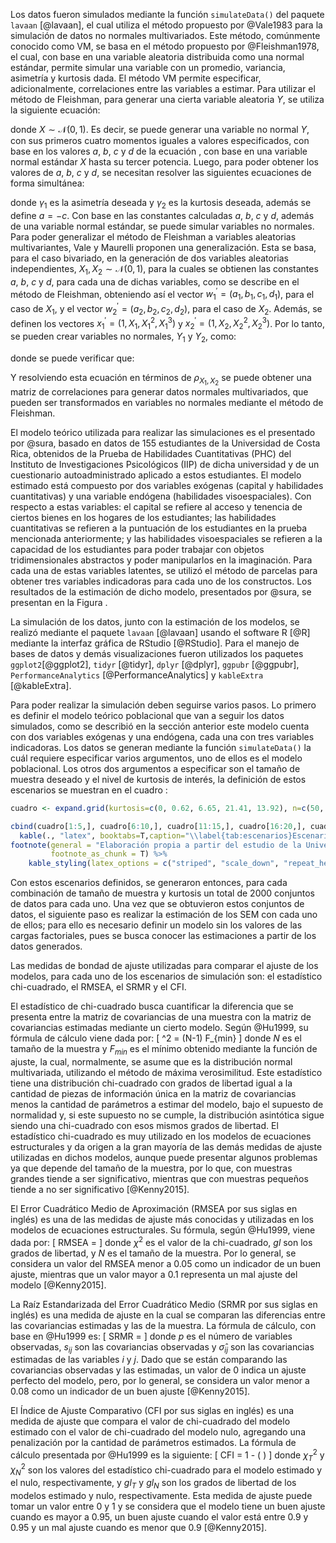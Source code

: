 \subsection{Generación de datos con kurtosis}

Los datos fueron simulados mediante la función `simulateData()` del paquete `lavaan` [@lavaan], el cual utiliza el método propuesto por @Vale1983 para la simulación de datos no normales multivariados. Este método, comúnmente conocido como VM, se basa en el método propuesto por @Fleishman1978, el cual, con base en una variable aleatoria distribuida como una normal estándar, permite simular una variable con un promedio, variancia, asimetría y kurtosis dada. El método VM permite especificar, adicionalmente, correlaciones entre las variables a estimar. Para utilizar el método de Fleishman, para generar una cierta variable aleatoria $Y$, se utiliza la siguiente ecuación:

\begin{equation} \label{eq:defY}
  Y = a + bX + cX^2 + d X^3
\end{equation}

donde $X \sim \mathcal{N} (0,1)$. Es decir, se puede generar una variable no normal $Y$, con sus primeros cuatro momentos iguales a valores especificados, con base en los valores $a$, $b$, $c$ y $d$ de la ecuación \ref{eq:defY}, con base en una variable normal estándar $X$ hasta su tercer potencia. Luego, para poder obtener los valores de $a$, $b$, $c$ y $d$, se necesitan resolver las siguientes ecuaciones de forma simultánea:

\begin{align*}
  b^2 + 6bd + 2c^2 + 15d^2 -1 & = 0 \\
  2c (b^2 + 24bd + 105d^2 + 2) - \gamma_1 & = 0 \\
  24 \left(bd + c^2 (1 + b^2 + 28bd) + d^2 (12 + 48bd + 141c^2 + 225d^2) \right) - \gamma_2 & = 0
\end{align*}

donde $\gamma_1$ es la asimetría deseada y $\gamma_2$ es la kurtosis deseada, además se define $a = -c$. Con base en las constantes calculadas $a$, $b$, $c$ y $d$, además de una variable normal estándar, se puede simular variables no normales. Para poder generalizar el método de Fleishman a variables aleatorias multivariantes, Vale y Maurelli proponen una generalización. Esta se basa, para el caso bivariado, en la generación de dos variables aleatorias independientes, $X_1, X_2 \sim \mathcal{N} (0,1)$, para la cuales se obtienen las constantes $a$, $b$, $c$ y $d$, para cada una de dichas variables, como se describe en el método de Fleishman, obteniendo así el vector $w^\prime_1 = (a_1, b_1, c_1, d_1)$, para el caso de $X_1$, y el vector $w^\prime_2 = (a_2, b_2, c_2, d_2)$, para el caso de $X_2$. Además, se definen los vectores $x_1^\prime = (1, X_1, X_1^2, X_1^3)$ y $x_2^\prime = (1, X_2, X_2^2, X_2^3)$. Por lo tanto, se pueden crear variables no normales, $Y_1$ y $Y_2$, como:

\begin{align*}
  Y_1 & = w_1^\prime x_1 \\
  Y_2 & = w_2^\prime x_2
\end{align*}

donde se puede verificar que:

\begin{align*}
  r_{Y_1, Y_2} = & \rho_{X_1, X_2} (b_1 b_2 + 3b_1 d_2 + 3d_1 b_2 + 9 d_1 d_2) \\
  & + \rho_{X_1, X_2}^2 (2 c_1 c_2) + \rho_{X_1, X_2}^3 (6 d_1 d_2)
\end{align*}

Y resolviendo esta ecuación en términos de $\rho_{X_1, X_2}$ se puede obtener una matriz de correlaciones para generar datos normales multivariados, que pueden ser transformados en variables no normales mediante el método de Fleishman.

\subsection{Modelo a estimar}

El modelo teórico utilizada para realizar las simulaciones es el presentado por @sura, basado en datos de 155 estudiantes de la Universidad de Costa Rica, obtenidos de la Prueba de Habilidades Cuantitativas (PHC) del Instituto de Investigaciones Psicológicos (IIP) de dicha universidad y de un cuestionario autoadministrado aplicado a estos estudiantes. El modelo estimado está compuesto por dos variables exógenas (capital y habilidades cuantitativas) y una variable endógena (habilidades visoespaciales). Con respecto a estas variables: el capital se refiere al acceso y tenencia de ciertos bienes en los hogares de los estudiantes; las habilidades cuantitativas se refieren a la puntuación de los estudiantes en la prueba mencionada anteriormente; y las habilidades visoespaciales se refieren a la capacidad de los estudiantes para poder trabajar con objetos tridimensionales abstractos y poder manipularlos en la imaginación. Para cada una de estas variables latentes, se utilizó el método de parcelas para obtener tres variables indicadoras para cada uno de los constructos. Los resultados de la estimación de dicho modelo, presentados por @sura, se presentan en la Figura \ref{fig:mod_teorico}.

\begin{figure}[!h]
\centering
\caption{Modelo estimado sobre las habilidades cuantitativas}
\label{fig:mod_teorico}
\begin{tikzpicture}
        [
    basic/.style={draw, text centered},
    circ/.style={basic, circle, minimum size=2em, inner sep=1.5pt},
    rect/.style={basic, text height=1em, text depth=.5em, minimum width=1.5em},
    >={Stealth[]}
    ]

    % Variables latentes
    \node [circ] (ve) {VE};
    \node [circ, above left=1.5cm and 1cm of ve] (ca) {CA};
    \node [circ, below left=1.5cm and 1cm of ve] (phc) {PHC};
    \draw [->] (ca) -- node[fill=white] {-0.01} (ve);
    \draw [->] (phc) -- node[fill=white] {0.41} (ve);
    % Variancia de VE
    \node [left=of ve] (delta) {0.83};
    \draw [->] (delta) -- (ve);
    % Variables indicadoras de VE
    \node [rect, above right=1cm and 2cm of ve.center] (pve1) {PVE1};
    \node [rect, right=2cm of ve.center] (pve2) {PVE2};
    \node [rect, below right=1cm and 2cm of ve.center] (pve3) {PVE3};
    \draw [->] (ve) -- node[fill=white] {0.62} (pve1.west);
    \draw [->] (ve) -- node[fill=white] {0.74} (pve2.west);
    \draw [->] (ve) -- node[fill=white] {0.72} (pve3.west);
    % Variancia de variables indicadoras de VE
    \node [right=of pve1] (epve1) {0.62};
    \node [right=of pve2] (epve2) {0.45};
    \node [right=of pve3] (epve3) {0.48};
    \draw [->] (epve1) -- (pve1);
    \draw [->] (epve2) -- (pve2);
    \draw [->] (epve3) -- (pve3);
    % Variables indicadoras de CA
    \node [rect, above left=1cm and 2cm of ca.center] (pc1) {PC1};
    \node [rect, left=2cm of ca.center] (pc2) {PC2};
    \node [rect, below left=1cm and 2cm of ca.center] (pc3) {PC3};
    \draw [->] (ca) -- node[fill=white] {0.88} (pc1.east);
    \draw [->] (ca) -- node[fill=white] {0.77} (pc2.east);
    \draw [->] (ca) -- node[fill=white] {0.73} (pc3.east);
    % Variancia de variables indicadoras de CA
    \node [left=of pc1] (epc1) {0.22};
    \node [left=of pc2] (epc2) {0.41};
    \node [left=of pc3] (epc3) {0.47};
    \draw [->] (epc1) -- (pc1);
    \draw [->] (epc2) -- (pc2);
    \draw [->] (epc3) -- (pc3);
    % Variables indicadoras de PHC
    \node [rect, above left=1cm and 2cm of phc.center] (phc1) {PHC1};
    \node [rect, left=2cm of phc.center] (phc2) {PHC2};
    \node [rect, below left=1cm and 2cm of phc.center] (phc3) {PHC3};
    \draw [->] (phc) -- node[fill=white] {0.85} (phc1.east);
    \draw [->] (phc) -- node[fill=white] {0.80} (phc2.east);
    \draw [->] (phc) -- node[fill=white] {0.82} (phc3.east);
    % Variancia de variables indicadoras de CA
    \node [left=of phc1] (ephc1) {0.28};
    \node [left=of phc2] (ephc2) {0.37};
    \node [left=of phc3] (ephc3) {0.33};
    \draw [->] (ephc1) -- (phc1);
    \draw [->] (ephc2) -- (phc2);
    \draw [->] (ephc3) -- (phc3);
\end{tikzpicture}
\end{figure}

\subsection{Simulación y estimación}

La simulación de los datos, junto con la estimación de los modelos, se realizó mediante el paquete `lavaan` [@lavaan] usando el software R [@R] mediante la interfaz gráfica de RStudio [@RStudio]. Para el manejo de bases de datos y demás visualizaciones fueron utilizados los paquetes `ggplot2`[@ggplot2], `tidyr` [@tidyr], `dplyr` [@dplyr], `ggpubr` [@ggpubr], `PerformanceAnalytics` [@PerformanceAnalytics] y `kableExtra` [@kableExtra].

Para poder realizar la simulación deben seguirse varios pasos. Lo primero es definir el modelo teórico poblacional que van a seguir los datos simulados, como se describió en la sección anterior este modelo cuenta con dos variables exógenas y una endógena, cada una con tres variables indicadoras. Los datos se generan mediante la función `simulateData()` la cuál requiere especificar varios argumentos, uno de ellos es el modelo poblacional. Los otros dos argumentos a especificar son el tamaño de muestra deseado y el nivel de kurtosis de interés, la definición de estos escenarios se muestran en el cuadro \ref{tab:escenarios}:

```r
cuadro <- expand.grid(kurtosis=c(0, 0.62, 6.65, 21.41, 13.92), n=c(50, 100, 200, 400, 800))

cbind(cuadro[1:5,], cuadro[6:10,], cuadro[11:15,], cuadro[16:20,], cuadro[21:25,]) %>% 
  kable(., "latex", booktabs=T,caption="\\label{tab:escenarios}Escenarios de simulación") %>% 
footnote(general = "Elaboración propia a partir del estudio de la Universidad de California (2008)", general_title = "Fuente:", title_format = "italic",
         footnote_as_chunk = T) %>% 
    kable_styling(latex_options = c("striped", "scale_down", "repeat_header", "hold_position"), repeat_header_text = "(cont.)", font_size = 9,full_width = T) 
```

Con estos escenarios definidos, se generaron entonces, para cada combinación de tamaño de muestra y kurtosis un total de 2000 conjuntos de datos para cada uno. Una vez que se obtuvieron estos conjuntos de datos, el siguiente paso es realizar la estimación de los SEM con cada uno de ellos; para ello es necesario definir un modelo sin los valores de las cargas factoriales, pues se busca conocer las estimaciones a partir de los datos generados.

\subsection{Medidas de bondad de ajuste}

Las medidas de bondad de ajuste utilizadas para comparar el ajuste de los modelos, para cada uno de los escenarios de simulación son: el estadístico chi-cuadrado, el RMSEA, el SRMR y el CFI.

\subsubsection{Estadístico chi-cuadrado}

El estadístico de chi-cuadrado busca cuantificar la diferencia que se presenta entre la matriz de covariancias de una muestra con la matriz de covariancias estimadas mediante un cierto modelo. Según @Hu1999, su fórmula de cálculo viene dada por:
\[
  \chi^2 = (N-1) F_{min}
\]
donde $N$ es el tamaño de la muestra y $F_{min}$ es el mínimo obtenido mediante la función de ajuste, la cual, normalmente, se asume que es la distribución normal multivariada, utilizando el método de máxima verosimilitud. Este estadístico tiene una distribución chi-cuadrado con grados de libertad igual a la cantidad de piezas de información única en la matriz de covariancias menos la cantidad de parámetros a estimar del modelo, bajo el supuesto de normalidad y, si este supuesto no se cumple, la distribución asintótica sigue siendo una chi-cuadrado con esos mismos grados de libertad. El estadístico chi-cuadrado es muy utilizado en los modelos de ecuaciones estructurales y da origen a la gran mayoría de las demás medidas de ajuste utilizadas en dichos modelos, aunque puede presentar algunos problemas ya que depende del tamaño de la muestra, por lo que, con muestras grandes tiende a ser significativo, mientras que con muestras pequeños tiende a no ser significativo [@Kenny2015].

\subsubsection{RMSEA}

El Error Cuadrático Medio de Aproximación (RMSEA por sus siglas en inglés) es una de las medidas de ajuste más conocidas y utilizadas en los modelos de ecuaciones estructurales. Su fórmula, según @Hu1999, viene dada por:
\[
  RMSEA = \sqrt{\max\left\{\frac{\chi^2 - gl}{gl (N-1)} , 0 \right\}}
\]
donde $\chi^2$ es el valor de la chi-cuadrado, $gl$ son los grados de libertad, y $N$ es el tamaño de la muestra. Por lo general, se considera un valor del RMSEA menor a 0.05 como un indicador de un buen ajuste, mientras que un valor mayor a 0.1 representa un mal ajuste del modelo [@Kenny2015].

\subsubsection{SRMR}

La Raíz Estandarizada del Error Cuadrático Medio (SRMR por sus siglas en inglés) es una medida de ajuste en la cual se comparan las diferencias entre las covariancias estimadas y las de la muestra. La fórmula de cálculo, con base en @Hu1999 es:
\[
  SRMR = \sqrt{\left(2 \sum\limits_{i=1}^p \sum\limits_{j=1}^i \left((s_{ij} - \hat\sigma_{ij}) / (s_{ii} s_{jj}) \right)^2 \right)^2 / p(p+1)}
\]
donde $p$ es el número de variables observadas, $s_{ij}$ son las covariancias observadas y $\hat\sigma_{ij}$ son las covariancias estimadas de las variables $i$ y $j$. Dado que se están comparando las covariancias observadas y las estimadas, un valor de 0 indica un ajuste perfecto del modelo, pero, por lo general, se considera un valor menor a 0.08 como un indicador de un buen ajuste [@Kenny2015].

\subsubsection{CFI}

El Índice de Ajuste Comparativo (CFI por sus siglas en inglés) es una medida de ajuste que compara el valor de chi-cuadrado del modelo estimado con el valor de chi-cuadrado del modelo nulo, agregando una penalización por la cantidad de parámetros estimados. La fórmula de cálculo presentada por @Hu1999 es la siguiente:
\[
  CFI = 1 - \left( \frac{\max \left\{(\chi^2_T - gl_T), 0  \right\}}{\max \left\{(\chi^2_T - gl_T), (\chi^2_N - gl_N), 0 \right\}} \right)
\]
donde $\chi^2_T$ y $\chi^2_N$ son los valores del estadístico chi-cuadrado para el modelo estimado y el nulo, respectivamente, y $gl_T$ y $gl_N$ son los grados de libertad de los modelos estimado y nulo, respectivamente. Esta medida de ajuste puede tomar un valor entre 0 y 1 y se considera que el modelo tiene un buen ajuste cuando es mayor a 0.95, un buen ajuste cuando el valor está entre 0.9 y 0.95 y un mal ajuste cuando es menor que 0.9 [@Kenny2015].
